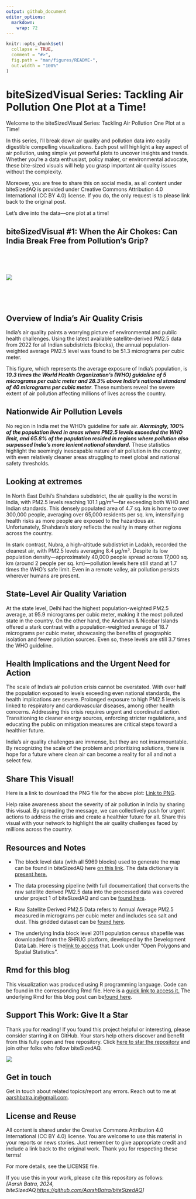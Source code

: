 ```yaml
---
output: github_document
editor_options: 
  markdown: 
    wrap: 72
---
```


```r
knitr::opts_chunk$set(
  collapse = TRUE,
  comment = "#>",
  fig.path = "man/figures/README-",
  out.width = "100%"
)
```

# biteSizedVisual Series: Tackling Air Pollution One Plot at a Time!

Welcome to the biteSizedVisual Series: Tackling Air Pollution One Plot
at a Time!

In this series, I’ll break down air quality and pollution data into
easily digestible compelling visualizations. Each post will highlight a
key aspect of air pollution, using simple yet powerful plots to uncover
insights and trends. Whether you're a data enthusiast, policy maker, or
environmental advocate, these bite-sized visuals will help you grasp
important air quality issues without the complexity.

Moreover, you are free to share this on social media, as all content
under biteSizedAQ is provided under Creative Commons Attribution 4.0
International (CC BY 4.0) license. If you do, the only request is to
please link back to the original post.

Let’s dive into the data—one plot at a time!

## biteSizedVisual #1: When the Air Chokes: Can India Break Free from Pollution’s Grip?

<br>

<br>

![](images/final.plot.png)

<br>

<br>

## **Overview of India’s Air Quality Crisis**

India’s air quality paints a worrying picture of environmental and
public health challenges. Using the latest available satellite-derived
PM2.5 data from 2022 for all Indian subdistricts (blocks), the annual
population-weighted average PM2.5 level was found to be 51.3 micrograms
per cubic meter.

This figure, which represents the average exposure of India’s
population, is ***10.3 times the World Health Organization’s (WHO)
guideline of 5 micrograms per cubic meter and 28.3% above India’s
national standard of 40 micrograms per cubic meter***. These numbers
reveal the severe extent of air pollution affecting millions of lives
across the country.

## **Nationwide Air Pollution Levels**

No region in India met the WHO’s guideline for safe air. ***Alarmingly,
100% of the population lived in areas where PM2.5 levels exceeded the
WHO limit, and 65.8% of the population resided in regions where
pollution also surpassed India’s more lenient national standard.***
These statistics highlight the seemingly inescapable nature of air
pollution in the country, with even relatively cleaner areas struggling
to meet global and national safety thresholds.

## Looking at extremes

In North East Delhi’s Shahdara subdistrict, the air quality is the worst
in India, with PM2.5 levels reaching 101.1 µg/m³—far exceeding both WHO
and Indian standards. This densely populated area of 4.7 sq. km is home
to over 300,000 people, averaging over 65,000 residents per sq. km,
intensifying health risks as more people are exposed to the hazardous
air. Unfortunately, Shahdara’s story reflects the reality in many other
regions across the country.

In stark contrast, Nubra, a high-altitude subdistrict in Ladakh,
recorded the cleanest air, with PM2.5 levels averaging 8.4 µg/m³.
Despite its low population density—approximately 40,000 people spread
across 17,000 sq. km (around 2 people per sq. km)—pollution levels here
still stand at 1.7 times the WHO’s safe limit. Even in a remote valley,
air pollution persists wherever humans are present.

## **State-Level Air Quality Variation**

At the state level, Delhi had the highest population-weighted PM2.5
average, at 95.9 micrograms per cubic meter, making it the most polluted
state in the country. On the other hand, the Andaman & Nicobar Islands
offered a stark contrast with a population-weighted average of 18.7
micrograms per cubic meter, showcasing the benefits of geographic
isolation and fewer pollution sources. Even so, these levels are still
3.7 times the WHO guideline.

## **Health Implications and the Urgent Need for Action**

The scale of India’s air pollution crisis cannot be overstated. With
over half the population exposed to levels exceeding even national
standards, the health implications are severe. Prolonged exposure to
high PM2.5 levels is linked to respiratory and cardiovascular diseases,
among other health concerns. Addressing this crisis requires urgent and
coordinated action. Transitioning to cleaner energy sources, enforcing
stricter regulations, and educating the public on mitigation measures
are critical steps toward a healthier future.

India’s air quality challenges are immense, but they are not
insurmountable. By recognizing the scale of the problem and prioritizing
solutions, there is hope for a future where clean air can become a
reality for all and not a select few.

## **Share This Visual!**

Here is a link to download the PNG file for the above plot: [Link to
PNG](https://github.com/AarshBatra/biteSizedAQ/blob/main/7.bite.sized.vis.1.ind_bl_pol_dist/final.plot.png).

Help raise awareness about the severity of air pollution in India by
sharing this visual. By spreading the message, we can collectively push
for urgent actions to address the crisis and create a healthier future
for all. Share this visual with your network to highlight the air
quality challenges faced by millions across the country.

## Resources and Notes

-   The block level data (with all 5969 blocks) used to generate the map
    can be found in biteSizedAQ here [on this
    link](https://github.com/AarshBatra/biteSizedAQ/blob/main/7.bite.sized.vis.1.ind_bl_pol_dist/final_data.csv).
    The data dictionary is [present
    here.](https://github.com/AarshBatra/biteSizedAQ/blob/main/7.bite.sized.vis.1.ind_bl_pol_dist/data.dictionary.txt)

-   The data processing pipeline (with full documentation) that converts
    the raw satellite derived PM2.5 data into the processed data was
    covered under project 1 of biteSizedAQ and can be [found
    here](https://github.com/AarshBatra/biteSizedAQ/tree/main/1.ind.block.pm2.5.sat.data.processing).

-   Raw Satellite Derived PM2.5 Data refers to Annual Average PM2.5
    measured in micrograms per cubic meter and includes sea salt and
    dust. This gridded dataset can be [found
    here](https://sites.wustl.edu/acag/datasets/surface-pm2-5/#V6.GL.02).

-   The underlying India block level 2011 population census shapefile
    was downloaded from the SHRUG platform, developed by the Development
    Data Lab. Here is the[ link to
    access](https://www.devdatalab.org/shrug_download/) that. Look under
    "Open Polygons and Spatial Statistics".

## Rmd for this blog

This visualization was produced using R programming language. Code can
be found in the corresponding Rmd file. Here is a [quick link to access
it.](https://github.com/AarshBatra/biteSizedAQ/blob/main/7.bite.sized.vis.1.ind_bl_pol_dist.Rmd)
The underlying Rmd for this blog post can be[ found
here](https://github.com/AarshBatra/biteSizedAQ/blob/main/7.bite.sized.vis.1.ind_bl_pol_dist/README.Rmd).

## Support This Work: Give It a Star

Thank you for reading! If you found this project helpful or interesting,
please consider starring it on GitHub. Your stars help others discover
and benefit from this fully open and free repository. Click [here to
star the
repository](https://github.com/AarshBatra/biteSizedAQ/stargazers) and
join other folks who follow biteSizedAQ.

![](images/clipboard-1645959672.png)

## Get in touch

Get in touch about related topics/report any errors. Reach out to me at
[aarshbatra.in\@gmail.com](mailto:aarshbatra.in@gmail.com){.email}.

## License and Reuse

All content is shared under the Creative Commons Attribution 4.0
International (CC BY 4.0) license. You are welcome to use this material
in your reports or news stories. Just remember to give appropriate
credit and include a link back to the original work. Thank you for
respecting these terms!

For more details, see the LICENSE file.

If you use this in your work, please cite this repository as follows:\
*[Aarsh Batra, 2024,
biteSizedAQ,<https://github.com/AarshBatra/biteSizedAQ>]*
